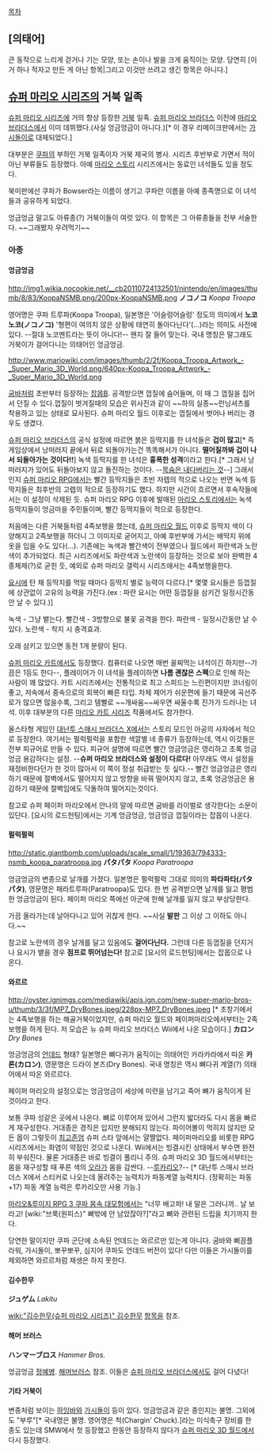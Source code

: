 [[목차]]

== [의태어] ==
큰 동작으로 느리게 걷거나 기는 모양, 또는 손이나 발을 크게 움직이는 모양. 당연히 
[이거 하나 적자고 만든 게 아닌 항목|그리고 이것만 쓰려고 생긴 항목은 아니다.]

== [[슈퍼 마리오 시리즈]]의 거북 일족 ==
[[슈퍼 마리오 시리즈]]에 거의 항상 등장한 [[거북]] 일족. [[슈퍼 마리오 브라더스]] 이전에 [[마리오 브라더스]]에서 이미 데뷔했다.(사실 엉금엉금이 아니다.)[* 이 경우 리메이크판에서는 [[가시돌이]]로 대체되었다.]

대부분은 [[쿠파]]의 부하인 거북 일족이자 거북 제국의 병사. 시리즈 후반부로 가면서 적이 아닌 부류들도 등장했다. 아예 [[마리오 스토리]] 시리즈에서는 동료인 녀석들도 있을 정도다.

북미판에선 쿠파가 Bowser라는 이름이 생기고 쿠파란 이름을 아예 종족명으로 이 녀석들과 공유하게 되었다.

엉금엉금 말고도 아류종(?) 거북이들이 여럿 있다. 이 항목은 그 아류종들을 전부 서술한다. ~~그래봤자 우려먹기~~

=== 아종 ===
==== 엉금엉금 ====
http://img1.wikia.nocookie.net/__cb20110724132501/nintendo/en/images/thumb/8/83/KoopaNSMB.png/200px-KoopaNSMB.png
'''ノコノコ''' ''Koopa Troopa''

영어명은 쿠파 트루파(Koopa Troopa), 일본명은 '어슬렁어슬렁' 정도의 의미에서 '''노코노코(ノコノコ)''' '형편이 여의치 않은 상황에 태연히 돌아다닌다'(...)라는 의미도 사전에 있다. --절대 노코멘트라는 뜻이 아니다!-- 왠지 잘 들어 맞는다. 국내 명칭은 말그래도 거북이가 걸어다니는 의태어인 엉금엉금.

http://www.mariowiki.com/images/thumb/2/2f/Koopa_Troopa_Artwork_-_Super_Mario_3D_World.png/640px-Koopa_Troopa_Artwork_-_Super_Mario_3D_World.png

[[굼바]]처럼 초반부터 등장하는 [[잡몹]]B. 공격받으면 껍질에 숨어들며, 이 때 그 껍질을 집어서 던질 수 있다.껍질이 벗겨질때의 모습은  위사진과 같이 ~~하의 실종~~런닝셔츠를 착용하고 있는 상태로 묘사된다. 슈퍼 마리오 월드 이후로는 껍질에서 벗어나 버리는 경우도 생겼다.

[[슈퍼 마리오 브라더스]]의 공식 설정에 따르면 붉은 등딱지를 한 녀석들은 '''겁이 많고'''[* 즉 게임상에서 낭떠러지 끝에서 뒤로 되돌아가는건 똑똑해서가 아니다. '''떨어질까봐 겁이 나서 되돌아가는 것이다!!'''] 녹색 등딱지를 한 녀석은 '''흉폭한 성격'''이라고 한다.[* 그래서 낭떠러지가 있어도 뒤돌아보지 않고 돌진하는 것이다. --[[목숨은 내다버리는 것]]--] 그래서인지 [[슈퍼 마리오 RPG]]에서는 빨간 등딱지들은 초반 저렙의 적으로 나오는 반면 녹색 등딱지들은 최후반의 고렙의 적으로 등장하기도 했다. 하지만 시간이 흐르면서 후속작들에서는 이 설정이 삭제된 듯. 슈퍼 마리오 RPG 이후에 발매된 [[마리오 스토리]]에서는 녹색 등딱지들이 엉금마을 주민들이며, 빨간 등딱지들이 적으로 등장한다.

처음에는 다른 거북들처럼 4족보행을 했는데, [[슈퍼 마리오 월드]] 이후로 등딱지 색이 다양해지고 2족보행을 하더니 그 이미지로 굳어지고, 아예 후반부에 가서는 배딱지 위에 옷을 입을 수도 있다(...). 기존에는 녹색과 빨간색이 전부였으나 월드에서 파란색과 노란색이 추가되었다. 최근 시리즈에서도 파란색과 노란색이 등장하는 것으로 보아 완벽한 4종체제(?)로 굳힌 듯, 예외로 슈퍼 마리오 갤럭시 시리즈애서는 4족보행을한다.

[[요시]]에 탄 채 등딱지를 먹일 때마다 등딱지 별로 능력이 다르다.[* 몇몇 요시들은 등껍질에 상관없이 고유의 능력을 가진다.(ex : 파란 요시는 어떤 등껍질을 삼키건 일정시간동안 날 수 있다.)]

녹색 - 그냥 뱉는다.
빨간색 - 3방향으로 불꽃 공격을 한다.
파란색 - 일정시간동안 날 수 있다.
노란색 - 착지 시 충격효과.

오래 삼키고 있으면 동전 1개 분량이 된다.

[[슈퍼 마리오 카트]]에서도 등장했다. 컴퓨터로 나오면 매번 꼴찌먹는 녀석이긴 하지만--가끔은 1등도 한다--, 플레이어가 이 녀석을 플레이하면 '''나름 괜찮은 스펙'''으로 인해 하는 사람이 꽤 많았다. 카트 시리즈에서는 전통적으로 최고 스피드는 느린편이지만 코너링이 좋고, 저속에서 중속으로의 회복이 빠른 타입. 차체 제어가 쉬운편에 들기 때문에 곡선주로가 많으면 많을수록, 그리고 템빨로 ~~개싸움~~싸우면 싸울수록 진가가 드러나는 녀석. 이후 대부분의 다른 [[마리오 카트 시리즈]] 작품에서도 참가한다.

올스타형 게임인 [[대난투 스매시 브라더스 X]]에서는 스토리 모드인 아공의 사자에서 적으로 등장한다. 여기서는 펄럭펄럭을 포함한 색깔별 네 종류가 등장하는데, 역시 이것들은 전부 피규어로 만들 수 있다. 피규어 설명에 따르면 빨간 엉금엉금은 영리하고 초록 엉금엉금 용감하다는 설정. --'''슈퍼 마리오 브라더스와 설정이 다르다!''' 아무래도 역시 설정을 재정비한다던가 한 것이 많아서 이 쪽이 정설 취급받는 듯 싶다.-- 빨간 엉금엉금은 영리하기 때문에 절벽에서도 떨어지지 않고 방향을 바꿔 떨어지지 않고, 초록 엉금엉금은 용감하기 때문에 절벽임에도 닥돌하여 떨어지는것이다.

참고로 슈퍼 페이퍼 마리오에서 안나의 말에 따르면 굼바를 라이벌로 생각한다는 소문이 있단다. [요시의 로드헌팅]에서는 기계 엉금엉금, 엉금엉금 껍질이라는 잡몹이 나온다.

==== 펄럭펄럭 ====
http://static.giantbomb.com/uploads/scale_small/1/19363/794333-nsmb_koopa_paratroopa.jpg
'''パタパタ''' ''Koopa Paratroopa''

엉금엉금의 변종으로 날개를 가졌다. 일본명은 펄럭펄럭 그대로 의미의 '''파타파타(パタパタ)''', 영문명은 패라트루파(Paratroopa)도 있다. 한 번 공격받으면 날개를 잃고 평범한 엉금엉금이 된다. 페이퍼 마리오 쪽에선 아군에 한해 날개를 잃지 않고 부상당한다.

가끔 올라가는데 날아다니고 있어 귀찮게 한다. ~~사실 '''발판''' 그 이상 그 이하도 아니다.~~

참고로 노란색의 경우 날개를 달고 있음에도 '''걸어다닌다.''' 그런데 다른 등껍질을 던지거나 요시가 뱉을 경우 '''점프로 뛰어넘는다!''' 참고로 [요시의 로드헌팅]에서는 잡몹으로 나온다.

==== 와르르 ====
http://oyster.ignimgs.com/mediawiki/apis.ign.com/new-super-mario-bros-u/thumb/3/3f/MP7_DryBones.jpeg/228px-MP7_DryBones.jpeg [* 초창기에서는 4족보행을 하는 해골거북이었지만, 슈퍼 마리오 월드와 페이퍼마리오에서부터는 2족보행을 하게 된다. 저 모습은 뉴 슈퍼 마리오 브라더스 Wii에서 나온 모습이다.]
'''カロン''' ''Dry Bones''

엉금엉금의 [[언데드]] 형태? 일본명은 뼈다귀가 움직이는 의태어인 카라카라에서 따온 '''카론(カロン)''', 영문명은 드라이 본즈(Dry Bones). 국내 명칭은 역시 뼈다귀 계열(?) 의태어에서 따온 와르르다.

페이퍼 마리오의 설정으로는 엉금엉금이 세상에 미련을 남기고 죽어 뼈가 움직이게 된 것이라고 한다.

보통 쿠파 성같은 곳에서 나온다. 뼈로 이루어져 있어서 그런지 밟더라도 다시 몸을 빠르게 재구성한다. 거대종은 경직은 입지만 분해되지 않는다. 파이어볼이 먹히지 않지만 모든 몹이 그렇듯이 [[최고존엄]] 슈퍼 스타 앞에서는 얄짤없다. 페이퍼마리오를 비롯한 RPG 시리즈에서는 화염이 약점인 것으로 나온다. Wii에서는 빙결시킨 상태에서 부수면 완전히 부숴진다. 물론 거대종은 바로 빙결이 풀리니 주의. 슈퍼 마리오 3D 월드에서부터는 몸을 재구성할 때 푸른 색의 [[오라]]가 몸을 감싼다. --[[루카리오]]?-- [* 대난투 스매시 브라더스 X에서 스티커로 나오는데 올려주는 능력치가 파동계열 능력치다. (정확히는 파동 +17) 파동 계열 능력은 루카리오만 사용 가능.]

[[마리오&루이지 RPG 3 쿠파 몸속 대모험]]에서는 "너무 배고파! 내 말은 그러니까.. 날 보라고! [wiki:"브룩(원피스)" 뼈밖에 안 남았잖아?]"라고 뼈와 관련된 드립을 치기까지 한다.

당연한 말이지만 쿠파 군단에 소속된 언데드는 와르르만 있는게 아니다. 굼바와 뻐끔플라워, 가시돌이, 뽀꾸뽀꾸, 심지어 쿠파도 언데드 버전이 있다! 다만 이들은 가시돌이를 제외하면 와르르처럼 재생은 하지 못한다.

==== 김수한무 ====
'''ジュゲム''' ''Lakitu''

[[wiki:"김수한무(슈퍼 마리오 시리즈)" 김수한무]] [[항목]]을 참조.

==== 해머 브러스 ====
'''ハンマーブロス''' ''Hammer Bros.''

엉금엉금 [[정예병]]. [[해머브러스]] 참조. 이들은 [[슈퍼 마리오 브라더스]]에서도 걸어 다녔다!

==== 기타 거북이 ====
변종처럼 보이는 [[하잉바]]와 [[가시돌이]] 등이 있다. 엉금엉금과 같은 종인지는 불명. 그외에도 "부루"[* 국내명은 불명. 영어명은 척(Chargin' Chuck).]라는 미식축구 장비를 한 종도 있는데 SMW에서 첫 등장했고 한동안 등장하지 않다가 [[슈퍼 마리오 3D 월드]]에서 다시 등장했다.
